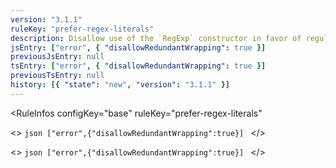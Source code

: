```yaml
---
version: "3.1.1"
ruleKey: "prefer-regex-literals"
description: Disallow use of the `RegExp` constructor in favor of regular expression literals
jsEntry: ["error", { "disallowRedundantWrapping": true }]
previousJsEntry: null
tsEntry: ["error", { "disallowRedundantWrapping": true }]
previousTsEntry: null
history: [{ "state": "new", "version": "3.1.1" }]
---
```


<RuleInfos 
  configKey="base" 
  ruleKey="prefer-regex-literals" 
>
  <>
    ```json
    ["error",{"disallowRedundantWrapping":true}]
    ```
  </>

  <>
    ```json
    ["error",{"disallowRedundantWrapping":true}]
    ```
  </>
</RuleInfos>
